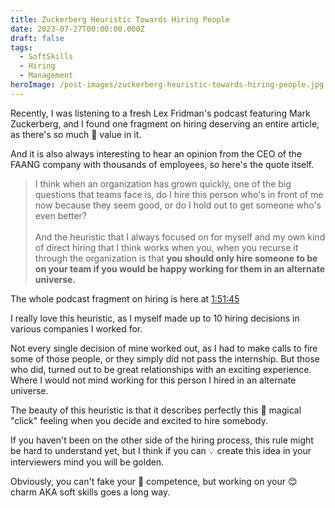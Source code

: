 ```yaml
---
title: Zuckerberg Heuristic Towards Hiring People
date: 2023-07-27T00:00:00.000Z
draft: false
tags:
  - SoftSkills
  - Hiring
  - Management
heroImage: /post-images/zuckerberg-heuristic-towards-hiring-people.jpg
---
```


Recently, I was listening to a fresh Lex Fridman's podcast featuring Mark Zuckerberg, and I found one fragment on hiring deserving an entire article, as there's so much 💎 value in it.

And it is also always interesting to hear an opinion from the CEO of the FAANG company with thousands of employees, so here's the quote itself.

> I think when an organization has grown quickly, one of the big questions that teams face is, do I hire this person who's in front of me now because they seem good, or do I hold out to get someone who's even better?\
> \
> And the heuristic that I always focused on for myself and my own kind of direct hiring that I think works when you, when you recurse it through the organization is that **you should only hire someone to be on your team if you would be happy working for them in an alternate universe.**

The whole podcast fragment on hiring is here at [1:51:45](https://www.youtube.com/watch?v=Ff4fRgnuFgQ\&t=6705s)

I really love this heuristic, as I myself made up to 10 hiring decisions in various companies I worked for.

Not every single decision of mine worked out, as I had to make calls to fire some of those people, or they simply did not pass the internship. But those who did, turned out to be great relationships with an exciting experience. Where I would not mind working for this person I hired in an alternate universe.

The beauty of this heuristic is that it describes perfectly this 🎇 magical "click" feeling when you decide and excited to hire somebody.

If you haven't been on the other side of the hiring process, this rule might be hard to understand yet, but I think if you can 💡 create this idea in your interviewers mind you will be golden.

Obviously, you can't fake your 🔧 competence, but working on your 😊 charm AKA soft skills goes a long way.
